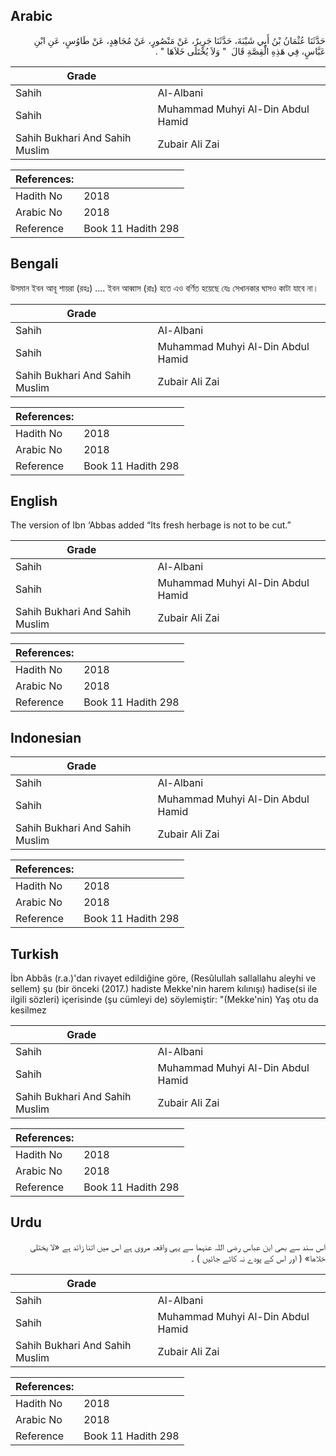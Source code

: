 ## Arabic


<div dir="rtl" lang="ar" style={{fontSize:'larger',backgroundColor:'#f8f9fa',padding:20}}>
حَدَّثَنَا عُثْمَانُ بْنُ أَبِي شَيْبَةَ، حَدَّثَنَا جَرِيرٌ، عَنْ مَنْصُورٍ، عَنْ مُجَاهِدٍ، عَنْ طَاوُسٍ، عَنِ ابْنِ عَبَّاسٍ، فِي هَذِهِ الْقِصَّةِ قَالَ ‏ "‏ وَلاَ يُخْتَلَى خَلاَهَا ‏"‏ ‏.‏
</div>
<div style={{backgroundColor:'#f8f9fa',padding:20, marginBottom: 10}}><table> <thead> <tr> <th>Grade</th> <th></th> </tr> </thead> <tbody> <tr><td>Sahih</td><td>Al-Albani</td></tr><tr><td>Sahih</td><td>Muhammad Muhyi Al-Din Abdul Hamid</td></tr><tr><td>Sahih Bukhari And Sahih Muslim</td><td>Zubair Ali Zai</td></tr></tbody></table><table> <thead> <tr> <th>References:</th> <th></th> </tr> </thead> <tbody><tr><td>Hadith No</td><td>2018</td></tr><tr><td>Arabic No</td><td>2018</td></tr><tr><td>Reference</td><td>Book 11 Hadith 298</td></tr></tbody></table></div>

## Bengali


<div dir="ltr" lang="bn" style={{fontSize:'larger',backgroundColor:'#f8f9fa',padding:20}}>
উসমান ইবন আবূ শায়রা (রহঃ) .... ইবন আব্বাস (রাঃ) হতে এও বর্ণিত হয়েছে যেঃ সেখানকার ঘাসও কাটা যাবে না।
</div>
<div style={{backgroundColor:'#f8f9fa',padding:20, marginBottom: 10}}><table> <thead> <tr> <th>Grade</th> <th></th> </tr> </thead> <tbody> <tr><td>Sahih</td><td>Al-Albani</td></tr><tr><td>Sahih</td><td>Muhammad Muhyi Al-Din Abdul Hamid</td></tr><tr><td>Sahih Bukhari And Sahih Muslim</td><td>Zubair Ali Zai</td></tr></tbody></table><table> <thead> <tr> <th>References:</th> <th></th> </tr> </thead> <tbody><tr><td>Hadith No</td><td>2018</td></tr><tr><td>Arabic No</td><td>2018</td></tr><tr><td>Reference</td><td>Book 11 Hadith 298</td></tr></tbody></table></div>

## English


<div dir="ltr" lang="en" style={{fontSize:'larger',backgroundColor:'#f8f9fa',padding:20}}>
The version of Ibn ‘Abbas added “Its fresh herbage is not to be cut.”
</div>
<div style={{backgroundColor:'#f8f9fa',padding:20, marginBottom: 10}}><table> <thead> <tr> <th>Grade</th> <th></th> </tr> </thead> <tbody> <tr><td>Sahih</td><td>Al-Albani</td></tr><tr><td>Sahih</td><td>Muhammad Muhyi Al-Din Abdul Hamid</td></tr><tr><td>Sahih Bukhari And Sahih Muslim</td><td>Zubair Ali Zai</td></tr></tbody></table><table> <thead> <tr> <th>References:</th> <th></th> </tr> </thead> <tbody><tr><td>Hadith No</td><td>2018</td></tr><tr><td>Arabic No</td><td>2018</td></tr><tr><td>Reference</td><td>Book 11 Hadith 298</td></tr></tbody></table></div>

## Indonesian


<div dir="ltr" lang="id" style={{fontSize:'larger',backgroundColor:'#f8f9fa',padding:20}}>

</div>
<div style={{backgroundColor:'#f8f9fa',padding:20, marginBottom: 10}}><table> <thead> <tr> <th>Grade</th> <th></th> </tr> </thead> <tbody> <tr><td>Sahih</td><td>Al-Albani</td></tr><tr><td>Sahih</td><td>Muhammad Muhyi Al-Din Abdul Hamid</td></tr><tr><td>Sahih Bukhari And Sahih Muslim</td><td>Zubair Ali Zai</td></tr></tbody></table><table> <thead> <tr> <th>References:</th> <th></th> </tr> </thead> <tbody><tr><td>Hadith No</td><td>2018</td></tr><tr><td>Arabic No</td><td>2018</td></tr><tr><td>Reference</td><td>Book 11 Hadith 298</td></tr></tbody></table></div>

## Turkish


<div dir="ltr" lang="tr" style={{fontSize:'larger',backgroundColor:'#f8f9fa',padding:20}}>
İbn Abbâs (r.a.)'dan rivayet edildiğine göre, (Resûlullah sallallahu aleyhi ve sellem) şu (bir önceki (2017.) hadiste Mekke'nin harem kılınışı) hadise(si ile ilgili sözleri) içerisinde (şu cümleyi de) söylemiştir: "(Mekke'nin) Yaş otu da kesilmez
</div>
<div style={{backgroundColor:'#f8f9fa',padding:20, marginBottom: 10}}><table> <thead> <tr> <th>Grade</th> <th></th> </tr> </thead> <tbody> <tr><td>Sahih</td><td>Al-Albani</td></tr><tr><td>Sahih</td><td>Muhammad Muhyi Al-Din Abdul Hamid</td></tr><tr><td>Sahih Bukhari And Sahih Muslim</td><td>Zubair Ali Zai</td></tr></tbody></table><table> <thead> <tr> <th>References:</th> <th></th> </tr> </thead> <tbody><tr><td>Hadith No</td><td>2018</td></tr><tr><td>Arabic No</td><td>2018</td></tr><tr><td>Reference</td><td>Book 11 Hadith 298</td></tr></tbody></table></div>

## Urdu


<div dir="rtl" lang="ur" style={{fontSize:'larger',backgroundColor:'#f8f9fa',padding:20}}>
اس سند سے بھی ابن عباس رضی اللہ عنہما سے یہی واقعہ مروی ہے اس میں اتنا زائد ہے «لا يختلى خلاها» ( اور اس کے پودے نہ کاٹے جائیں ) ۔
</div>
<div style={{backgroundColor:'#f8f9fa',padding:20, marginBottom: 10}}><table> <thead> <tr> <th>Grade</th> <th></th> </tr> </thead> <tbody> <tr><td>Sahih</td><td>Al-Albani</td></tr><tr><td>Sahih</td><td>Muhammad Muhyi Al-Din Abdul Hamid</td></tr><tr><td>Sahih Bukhari And Sahih Muslim</td><td>Zubair Ali Zai</td></tr></tbody></table><table> <thead> <tr> <th>References:</th> <th></th> </tr> </thead> <tbody><tr><td>Hadith No</td><td>2018</td></tr><tr><td>Arabic No</td><td>2018</td></tr><tr><td>Reference</td><td>Book 11 Hadith 298</td></tr></tbody></table></div>